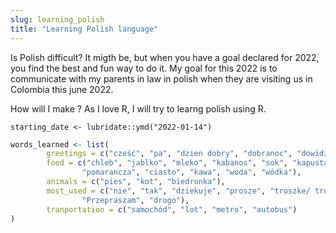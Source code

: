 ```yaml
---
slug: learning_polish
title: "Learning Polish language"
---
```


Is Polish difficult?
It migth be, but when you have a goal declared for 2022, you find the best and
fun way to do it. My goal for this 2022 is to communicate with my parents in law
in polish when they are visiting us in Colombia this june 2022.

How will I make ?
As I love R, I will try to learng polish using R.

`starting_date <- lubridate::ymd("2022-01-14")`

```r
words_learned <- list(
        greetings = c("cześć", "pa", "dzien dobry", "dobranoc", "dowidzenia"),
        food = c("chleb", "jablko", "mleko", "kabanos", "sok", "kapusta",
                "pomarancza", "ciasto", "kawa", "woda", "wódka"),
        animals = c("pies", "kot", "biedronka"),
        most_used = c("nie", "tak", "dziekuje", "prosze", "troszke/ troche",
                "Przepraszam", "drogo"),
        tranportation = c("samochód", "lot", "metro", "autobus")
)
```
